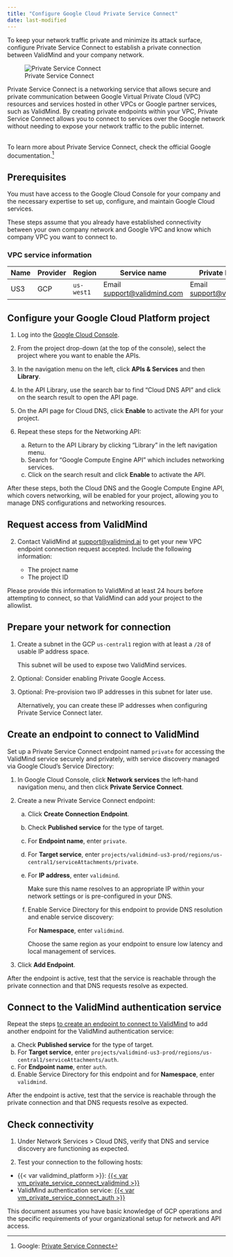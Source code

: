 ```yaml
---
title: "Configure Google Cloud Private Service Connect"
date: last-modified
---
```


To keep your network traffic private and minimize its attack surface, configure Private Service Connect to establish a private connection between ValidMind and your company network.

![Private Service Connect](google-cloud-private-service-connect.png)

Private Service Connect is a networking service that allows secure and private communication between Google Virtual Private Cloud (VPC) resources and services hosted in other VPCs or Google partner services, such as ValidMind. By creating private endpoints within your VPC, Private Service Connect allows you to connect to services over the Google network without needing to expose your network traffic to the public internet.

::: {.callout-important title="The responsibility of setting up a private endpoint for Private Service Connect falls to your IT department, such as the cloud engineering, infrastructure, or security teams."}
<br>
To learn more about Private Service Connect, check the official Google documentation.[^1]
:::

## Prerequisites

You must have access to the Google Cloud Console for your company and the necessary expertise to set up, configure, and maintain Google Cloud services.

These steps assume that you already have established connectivity between your own company network and Google VPC and know which company VPC you want to connect to.

### VPC service information

| Name | Provider |  Region       | Service name                                            | Private DNS name             |
| -- | -- | --------------- | ------------------------------------------------------- | ---------------------------- |
| US3 | GCP | `us-west1`    | Email <support@validmind.com> | Email <support@validmind.com> |

## Configure your Google Cloud Platform project

1. Log into the [Google Cloud Console](https://console.cloud.google.com/).

2. From the project drop-down (at the top of the console), select the project where you want to enable the APIs.

3. In the navigation menu on the left, click **APIs & Services** and then **Library**.

4. In the API Library, use the search bar to find "Cloud DNS API" and click on the search result to open the API page.

5. On the API page for Cloud DNS, click **Enable** to activate the API for your project.

6. Repeat these steps for the Networking API:

   a. Return to the API Library by clicking "Library" in the left navigation menu.
   b. Search for "Google Compute Engine API" which includes networking services.
   c. Click on the search result and click **Enable** to activate the API.

After these steps, both the Cloud DNS and the Google Compute Engine API, which covers networking, will be enabled for your project, allowing you to manage DNS configurations and networking resources.

## Request access from ValidMind

2. Contact ValidMind at [support@validmind.ai](mailto:support@validmind.ai?subject=VPC%20Endpoint%20Connection%20Request) to get your new VPC endpoint connection request accepted. Include the following information:

   - The project name
   - The project ID

Please provide this information to ValidMind at least 24 hours before attempting to connect, so that ValidMind can add your project to the allowlist.

## Prepare your network for connection

1. Create a subnet in the GCP `us-central1` region with at least a `/28` of usable IP address space. 
   
     This subnet will be used to expose two ValidMind services.

2. Optional: Consider enabling Private Google Access.
<!-- What's the benefit? -->

3. Optional: Pre-provision two IP addresses in this subnet for later use. 

   Alternatively, you can create these IP addresses when configuring Private Service Connect later.

## Create an endpoint to connect to ValidMind

Set up a Private Service Connect endpoint named `private` for accessing the ValidMind service securely and privately, with service discovery managed via Google Cloud’s Service Directory:

1. In Google Cloud Console, click **Network services** the left-hand navigation menu, and then click **Private Service Connect**.

2. Create a new Private Service Connect endpoint:

   a. Click **Create Connection Endpoint**.
   b. Check **Published service** for the type of target.
   c. For **Endpoint name**, enter `private`.
   d. For **Target service**, enter `projects/validmind-us3-prod/regions/us-central1/serviceAttachments/private`.
   e. For **IP address**, enter `validmind`.
      
      ::: {.callout}
      Make sure this name resolves to an appropriate IP within your network settings or is pre-configured in your DNS.
      ::: 

   f. Enable Service Directory for this endpoint to provide DNS resolution and enable service discovery:
   <!-- TO DO What does enabling entail? The screenshot doesn't show -->

      For **Namespace**, enter `validmind`.

      ::: {.callout}
      Choose the same region as your endpoint to ensure low latency and local management of services.
      ::: 

4. Click **Add Endpoint**.

After the endpoint is active, test that the service is reachable through the private connection and that DNS requests resolve as expected.

## Connect to the ValidMind authentication service

Repeat the steps [to create an endpoint to connect to ValidMind](#create-an-endpoint-to-connect-to-validmind) to add another endpoint for the ValidMind authentication service:

   a. Check **Published service** for the type of target.
   b. For **Target service**, enter `projects/validmind-us3-prod/regions/us-central1/serviceAttachments/auth`.
   c. For **Endpoint name**, enter `auth`.
   d. Enable Service Directory for this endpoint and for **Namespace**, enter `validmind`.

After the endpoint is active, test that the service is reachable through the private connection and that DNS requests resolve as expected.

## Check connectivity

1. Under Network Services > Cloud DNS, verify that DNS and service discovery are functioning as expected.

2. Test your connection to the following hosts:
  - {{< var validmind_platform >}}: [{{< var vm_private_service_connect_validmind >}}]({{< var vm_private_service_connect_validmind >}})
  - ValidMind authentication service: [{{< var vm_private_service_connect_auth >}}]({{< var vm_private_service_connect_auth >}})

This document assumes you have basic knowledge of GCP operations and the specific requirements of your organizational setup for network and API access.

<!-- FOOTNOTES -->

[^1]: Google: [Private Service Connect](https://cloud.google.com/vpc/docs/private-service-connect)